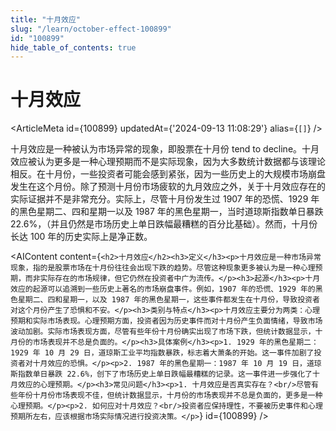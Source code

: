 ```yaml
---
title: "十月效应"
slug: "/learn/october-effect-100899"
id: "100899"
hide_table_of_contents: true
---
```



# 十月效应

<ArticleMeta id={100899} updatedAt={'2024-09-13 11:08:29'} alias={`[]`} />
<div className='border-solid border-b border-t-0 my-4 border-[var(--ifm-color-gray-300)]' />

十月效应是一种被认为市场异常的现象，即股票在十月份 tend to decline。十月效应被认为更多是一种心理预期而不是实际现象，因为大多数统计数据都与该理论相反。在十月份，一些投资者可能会感到紧张，因为一些历史上的大规模市场崩盘发生在这个月份。除了预测十月份市场疲软的九月效应之外，关于十月效应存在的实际证据并不是非常充分。实际上，尽管十月份发生过 1907 年的恐慌、1929 年的黑色星期二、四和星期一以及 1987 年的黑色星期一，当时道琼斯指数单日暴跌 22.6%，（并且仍然是市场历史上单日跌幅最糟糕的百分比基础）。然而，十月份长达 100 年的历史实际上是净正数。

<AIContent content={`<h2>十月效应</h2><h3>定义</h3><p>十月效应是一种市场异常现象，指的是股票市场在十月份往往会出现下跌的趋势。尽管这种现象更多被认为是一种心理预期，而非实际存在的市场规律，但它仍然在投资者中广为流传。</p><h3>起源</h3><p>十月效应的起源可以追溯到一些历史上著名的市场崩盘事件。例如，1907 年的恐慌、1929 年的黑色星期二、四和星期一，以及 1987 年的黑色星期一，这些事件都发生在十月份，导致投资者对这个月份产生了恐惧和不安。</p><h3>类别与特点</h3><p>十月效应主要分为两类：心理预期和实际市场表现。心理预期方面，投资者因为历史事件而对十月份产生负面情绪，导致市场波动加剧。实际市场表现方面，尽管有些年份十月份确实出现了市场下跌，但统计数据显示，十月份的市场表现并不总是负面的。</p><h3>具体案例</h3><p>1. 1929 年的黑色星期二：1929 年 10 月 29 日，道琼斯工业平均指数暴跌，标志着大萧条的开始。这一事件加剧了投资者对十月效应的恐惧。</p><p>2. 1987 年的黑色星期一：1987 年 10 月 19 日，道琼斯指数单日暴跌 22.6%，创下了市场历史上单日跌幅最糟糕的记录。这一事件进一步强化了十月效应的心理预期。</p><h3>常见问题</h3><p>1. 十月效应是否真实存在？<br/>尽管有些年份十月份市场表现不佳，但统计数据显示，十月份的市场表现并不总是负面的，更多是一种心理预期。</p><p>2. 如何应对十月效应？<br/>投资者应保持理性，不要被历史事件和心理预期所左右，应该根据市场实际情况进行投资决策。</p>`} id={100899} />
